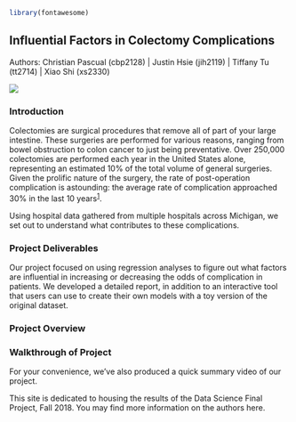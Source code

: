<link href="./styles.css" rel="stylesheet"></link> 

```r
library(fontawesome)
```

<h2 id="title">Influential Factors in Colectomy Complications</h2>

<p id="authors">Authors: Christian Pascual (cbp2128) | Justin Hsie (jih2119) | Tiffany Tu (tt2714) | Xiao Shi (xs2330)</p>

<div id="banner">
  <img src="./static/hospital.png">
</div>

### Introduction

Colectomies are surgical procedures that remove all of part of your large intestine. These surgeries are performed for various reasons, ranging from bowel obstruction to colon cancer to just being preventative. Over 250,000 colectomies are performed each year in the United States alone, representing an estimated 10% of the total volume of general surgeries. Given the prolific nature of the surgery, the rate of post-operation complication is astounding: the average rate of complication approached 30% in the last 10 years<sup>[1](https://www.medscape.org/viewarticle/711126)</sup>.

Using hospital data gathered from multiple hospitals across Michigan, we set out to understand what contributes to these complications.

### Project Deliverables

Our project focused on using regression analyses to figure out what factors are influential in increasing or decreasing the odds of complication in patients. We developed a detailed report, in addition to an interactive tool that users can use to create their own models with a toy version of the original dataset.

### Project Overview


### Walkthrough of Project

For your convenience, we've also produced a quick summary video of our project.

<p id="footer">This site is dedicated to housing the results of the Data Science Final Project, Fall 2018. You may find more information on the authors here.</p>